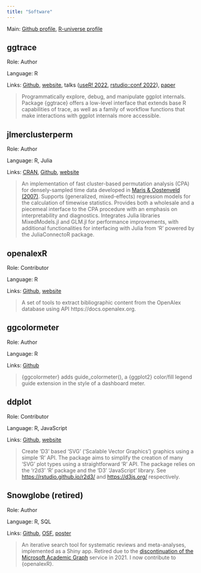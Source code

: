 ```yaml
---
title: "Software"
---
```


Main: [Github profile](https://github.com/yjunechoe), [R-universe profile](https://yjunechoe.r-universe.dev/builds)


## ggtrace

Role: Author

Language: R

Links: [Github](https://github.com/yjunechoe/ggtrace), [website](yjunechoe.github.io/ggtrace), talks ([useR! 2022](https://www.youtube.com/watch?v=2JX8zu4QxMg&t=2959s), [rstudio::conf 2022](https://www.rstudio.com/conference/2022/talks/cracking-open-ggplot-internals-ggtrace/)), [paper](https://yjunechoe.github.io/static/papers/Choe_2022_SublayerGG.pdf)

> Programmatically explore, debug, and manipulate ggplot internals. Package {ggtrace} offers a low-level interface that extends base R capabilities of trace, as well as a family of workflow functions that make interactions with ggplot internals more accessible.


## jlmerclusterperm

Role: Author

Language: R, Julia

Links: [CRAN](https://cran.r-project.org/package=jlmerclusterperm), [Github](https://github.com/yjunechoe/jlmerclusterperm/), [website](https://yjunechoe.github.io/jlmerclusterperm/)

> An implementation of fast cluster-based permutation analysis (CPA) for densely-sampled time data developed in [Maris & Oostenveld (2007)](doi:10.1016/j.jneumeth.2007.03.024). Supports (generalized, mixed-effects) regression models for the calculation of timewise statistics. Provides both a wholesale and a piecemeal interface to the CPA procedure with an emphasis on interpretability and diagnostics. Integrates Julia libraries MixedModels.jl and GLM.jl for performance improvements, with additional functionalities for interfacing with Julia from 'R' powered by the JuliaConnectoR package.


## openalexR

Role: Contributor

Language: R

Links: [Github](https://github.com/ropensci/openalexR), [website](https://docs.ropensci.org/openalexR/)

> A set of tools to extract bibliographic content from the OpenAlex database using API https://docs.openalex.org.


## ggcolormeter

Role: Author

Language: R

Links: [Github](https://github.com/yjunechoe/ggcolormeter)

> {ggcolormeter} adds guide_colormeter(), a {ggplot2} color/fill legend guide extension in the style of a dashboard meter.


## ddplot

Role: Contributor

Language: R, JavaScript

Links: [Github](https://github.com/feddelegrand7/ddplot/), [website](https://feddelegrand7.github.io/ddplot)

> Create 'D3' based 'SVG' ('Scalable Vector Graphics') graphics using a simple 'R' API. The package aims to simplify the creation of many 'SVG' plot types using a straightforward 'R' API. The package relies on the 'r2d3' 'R' package and the 'D3' 'JavaScript' library. See <https://rstudio.github.io/r2d3/> and <https://d3js.org/> respectively.


## Snowglobe (retired)

Role: Author

Language: R, SQL

Links: [Github](https://github.com/yjunechoe/Snowglobe), [OSF](https://osf.io/u25rn/), [poster](https://yjunechoe.github.io/static/poster/Snowballer_June_Choe.pdf)

> An iterative search tool for systematic reviews and meta-analyses, implemented as a Shiny app. Retired due to the [discontinuation of the Microsoft Academic Graph](https://www.microsoft.com/en-us/research/project/academic/articles/microsoft-academic-to-expand-horizons-with-community-driven-approach/) service in 2021. I now contribute to {openalexR}.

